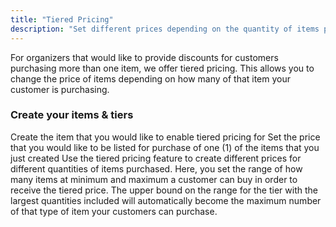 ```yaml
---
title: "Tiered Pricing"
description: "Set different prices depending on the quantity of items purchased"
---
```


For organizers that would like to provide discounts for customers purchasing more than one item, we offer tiered pricing. This allows you to change the price of items depending on how many of that item your customer is purchasing.

### Create your items & tiers

<Steps>
  <Step title="Create a ticket or table">
    Create the item that you would like to enable tiered pricing for
  </Step>
  <Step title="Set the base price">
    Set the price that you would like to be listed for purchase of one (1) of the items that you just created
  </Step>
  <Step title="Build your tier">
    Use the tiered pricing feature to create different prices for different quantities of items purchased. Here, you set the range of how many items at minimum and maximum a customer can buy in order to receive the tiered price. The upper bound on the range for the tier with the largest quantities included will automatically become the maximum number of that type of item your customers can purchase.
  </Step>
</Steps>